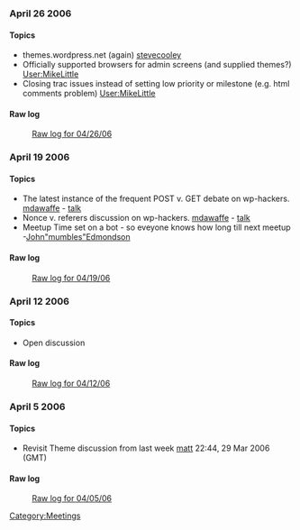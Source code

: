 ===April 26 2006===
====Topics====
* themes.wordpress.net (again) [[User:Stevecooley|stevecooley]]
* Officially supported browsers for admin screens (and supplied themes?) [[User:MikeLittle]]
* Closing trac issues instead of setting low priority or milestone (e.g. html comments problem)  [[User:MikeLittle]]

====Raw log====
:[[IRC_Meetups/2006/April/April26RawLog|Raw log for 04/26/06]]

===April 19 2006===
====Topics====
*The latest instance of the frequent POST v. GET debate on wp-hackers. [[User:MDAWaffe|mdawaffe]] - [[User_Talk:MDAWaffe|talk]]
*Nonce v. referers discussion on wp-hackers. [[User:MDAWaffe|mdawaffe]] - [[User_Talk:MDAWaffe|talk]]
*Meetup Time set on a bot - so eveyone knows how long till next meetup -[[User:http:JohnEdmondson|John"mumbles"Edmondson]]

====Raw log====
:[[IRC_Meetups/2006/April/April19RawLog|Raw log for 04/19/06]]

===April 12 2006===
====Topics====
* Open discussion

====Raw log====
:[[IRC_Meetups/2006/April/April12RawLog|Raw log for 04/12/06]]
===April 5 2006===
====Topics====
* Revisit Theme discussion from last week [[User:Matt|matt]] 22:44, 29 Mar 2006 (GMT)

====Raw log====
:[[IRC_Meetups/2006/April/April05RawLog|Raw log for 04/05/06]]


[[Category:Meetings]]